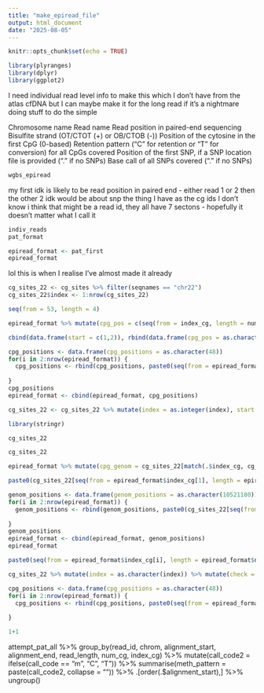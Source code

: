 ```yaml
---
title: "make_epiread_file"
output: html_document
date: "2025-08-05"
---
```


```r
knitr::opts_chunk$set(echo = TRUE)
```

```r
library(plyranges)
library(dplyr)
library(ggplot2)
```

I need individual read level info to make this
which I don't have from the atlas cfDNA
but I can maybe make it for the long read if it's a nightmare doing stuff to do the simple

Chromosome name
Read name
Read position in paired-end sequencing
Bisulfite strand (OT/CTOT (+) or OB/CTOB (-))
Position of the cytosine in the first CpG (0-based)
Retention pattern (“C” for retention or “T” for conversion) for all CpGs covered
Position of the first SNP, if a SNP location file is provided (“.” if no SNPs)
Base call of all SNPs covered (“.” if no SNPs)
```r
wgbs_epiread
```
my first idk is likely to be read position in paired end - either read 1 or 2
then the other 2 idk would be about snp
the thing I have as the cg ids I don't know i think that might be a read id, they all have 7 sectons - hopefully it doesn't matter what I call it


```r
indiv_reads
pat_format
```

```r
epiread_format <- pat_first
epiread_format
```
lol this is when I realise I've almost made it already
```r
cg_sites_22 <- cg_sites %>% filter(seqnames == "chr22")
cg_sites_22$index <- 1:nrow(cg_sites_22)
```

```r
seq(from = 53, length = 4)
```

```r
epiread_format %>% mutate(cpg_pos = c(seq(from = index_cg, length = num_cg)))
```
```r
cbind(data.frame(start = c(1,2)), rbind(data.frame(cpg_pos = as.character(48)), "48,49,50"))
```

```r
cpg_positions <- data.frame(cpg_positions = as.character(48))
for(i in 2:nrow(epiread_format)) {
  cpg_positions <- rbind(cpg_positions, paste0(seq(from = epiread_format$index_cg[i], length = epiread_format$num_cg[i]), collapse = ","))
  
}
cpg_positions
epiread_format <- cbind(epiread_format, cpg_positions)
```

```r
cg_sites_22 <- cg_sites_22 %>% mutate(index = as.integer(index), start = as.character(start))
```

```r
library(stringr)
```

```r
cg_sites_22
```

```r
cg_sites_22
```

```r
epiread_format %>% mutate(cpg_genom = cg_sites_22[match(.$index_cg, cg_sites_22$index), "start"])
```

```r
paste0(cg_sites_22[seq(from = epiread_format$index_cg[1], length = epiread_format$num_cg[1]), "start"], collapse = ",")
```

```r
genom_positions <- data.frame(genom_positions = as.character(10521180))
for(i in 2:nrow(epiread_format)) {
  genom_positions <- rbind(genom_positions, paste0(cg_sites_22[seq(from = epiread_format$index_cg[i], length = epiread_format$num_cg[i]), "start"], collapse = ","))
  
}
genom_positions
epiread_format <- cbind(epiread_format, genom_positions)
epiread_format
```


```r
paste0(seq(from = epiread_format$index_cg[i], length = epiread_format$num_cg[i]), collapse = ",")
```



```r
cg_sites_22 %>% mutate(index = as.character(index)) %>% mutate(check = ifelse(index %in% unlist(strsplit(epiread_format$cpg_positions, ",")), TRUE, FALSE))
```


```r
cpg_positions <- data.frame(cpg_positions = as.character(48))
for(i in 2:nrow(epiread_format)) {
  cpg_positions <- rbind(cpg_positions, paste0(seq(from = epiread_format$index_cg[i], length = epiread_format$num_cg[i]), collapse = ","))
  
}
```

```r
1+1
```


attempt_pat_all %>% group_by(read_id, chrom, alignment_start, alignment_end, read_length, num_cg, index_cg) %>% 
  mutate(call_code2 = ifelse(call_code == "m", "C", "T")) %>%
  summarise(meth_pattern = paste(call_code2, collapse = "")) %>% .[order(.$alignment_start),] %>% ungroup()
